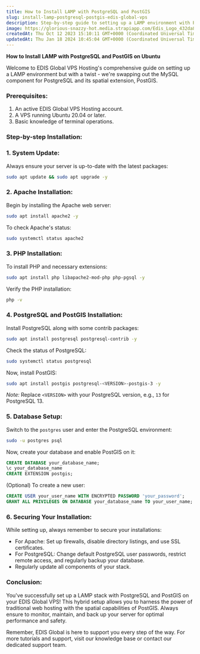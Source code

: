 ```yaml
---
title: How to Install LAMP with PostgreSQL and PostGIS
slug: install-lamp-postgresql-postgis-edis-global-vps
description: Step-by-step guide to setting up a LAMP environment with PostgreSQL & PostGIS on EDIS Global VPS. Harness the power of traditional web hosting combined with spatial capabilities. Get started today
image: https://glorious-snazzy-hot.media.strapiapp.com/Edis_Logo_432da83b15.jpg
createdAt: Thu Oct 12 2023 15:10:11 GMT+0000 (Coordinated Universal Time)
updatedAt: Thu Jan 18 2024 10:45:04 GMT+0000 (Coordinated Universal Time)
---
```


**How to Install LAMP with PostgreSQL and PostGIS on Ubuntu**

Welcome to EDIS Global VPS Hosting's comprehensive guide on setting up a LAMP environment but with a twist - we're swapping out the MySQL component for PostgreSQL and its spatial extension, PostGIS.

### Prerequisites:

1. An active EDIS Global VPS Hosting account.
2. A VPS running Ubuntu 20.04 or later.
3. Basic knowledge of terminal operations.

### Step-by-step Installation:

### 1. System Update:

Always ensure your server is up-to-date with the latest packages:

```bash
sudo apt update && sudo apt upgrade -y
```

### 2. Apache Installation:

Begin by installing the Apache web server:

```bash
sudo apt install apache2 -y
```

To check Apache's status:

```bash
sudo systemctl status apache2
```

### 3. PHP Installation:

To install PHP and necessary extensions:

```bash
sudo apt install php libapache2-mod-php php-pgsql -y
```

Verify the PHP installation:

```bash
php -v
```

### 4. PostgreSQL and PostGIS Installation:

Install PostgreSQL along with some contrib packages:

```bash
sudo apt install postgresql postgresql-contrib -y
```

Check the status of PostgreSQL:

```bash
sudo systemctl status postgresql
```

Now, install PostGIS:

```bash
sudo apt install postgis postgresql-<VERSION>-postgis-3 -y
```

*Note:* Replace `<VERSION>` with your PostgreSQL version, e.g., `13` for PostgreSQL 13.

### 5. Database Setup:

Switch to the `postgres` user and enter the PostgreSQL environment:

```bash
sudo -u postgres psql
```

Now, create your database and enable PostGIS on it:

```sql
CREATE DATABASE your_database_name;
\c your_database_name
CREATE EXTENSION postgis;
```

(Optional) To create a new user:

```sql
CREATE USER your_user_name WITH ENCRYPTED PASSWORD 'your_password';
GRANT ALL PRIVILEGES ON DATABASE your_database_name TO your_user_name;
```

### 6. Securing Your Installation:

While setting up, always remember to secure your installations:

- For Apache: Set up firewalls, disable directory listings, and use SSL certificates.
- For PostgreSQL: Change default PostgreSQL user passwords, restrict remote access, and regularly backup your database.
- Regularly update all components of your stack.

### Conclusion:

You've successfully set up a LAMP stack with PostgreSQL and PostGIS on your EDIS Global VPS! This hybrid setup allows you to harness the power of traditional web hosting with the spatial capabilities of PostGIS. Always ensure to monitor, maintain, and back up your server for optimal performance and safety.

Remember, EDIS Global is here to support you every step of the way. For more tutorials and support, visit our knowledge base or contact our dedicated support team.
